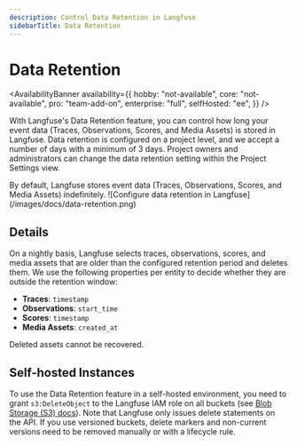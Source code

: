 ```yaml
---
description: Control Data Retention in Langfuse
sidebarTitle: Data Retention
---
```


# Data Retention

<AvailabilityBanner
  availability={{
    hobby: "not-available",
    core: "not-available",
    pro: "team-add-on",
    enterprise: "full",
    selfHosted: "ee",
  }}
/>

With Langfuse's Data Retention feature, you can control how long your event data (Traces, Observations, Scores, and Media Assets) is stored in Langfuse.
Data retention is configured on a project level, and we accept a number of days with a minimum of 3 days.
Project owners and administrators can change the data retention setting within the Project Settings view.

<Callout type="info">
  By default, Langfuse stores event data (Traces, Observations, Scores, and
  Media Assets) indefinitely.
</Callout>

<Frame className="my-10" fullWidth>
  ![Configure data retention in Langfuse](/images/docs/data-retention.png)
</Frame>

## Details

On a nightly basis, Langfuse selects traces, observations, scores, and media assets that are older than the configured retention period and deletes them.
We use the following properties per entity to decide whether they are outside the retention window:

- **Traces**: `timestamp`
- **Observations**: `start_time`
- **Scores**: `timestamp`
- **Media Assets**: `created_at`

Deleted assets cannot be recovered.

## Self-hosted Instances

To use the Data Retention feature in a self-hosted environment, you need to grant `s3:DeleteObject` to the Langfuse IAM role on all buckets (see [Blob Storage (S3) docs](/self-hosting/deployment/infrastructure/blobstorage)).
Note that Langfuse only issues delete statements on the API.
If you use versioned buckets, delete markers and non-current versions need to be removed manually or with a lifecycle rule.
